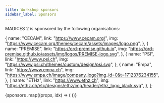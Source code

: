 ```yaml
---
title: Workshop sponsors
sidebar_label: Sponsors
---
```



MADICES 2 is sponsored by the following organisations:

  {
    name: "CECAM",
    link: "https://www.cecam.org/",
    img: "https://www.cecam.org/themes/cecam/assets/images/logo.png",
  },
  {
    name: "PREMISE",
    link: "https://ord-premise.github.io",
    img: "https://ord-premise.github.io/assets/img/logos/PREMISE-logo.svg",
  },
  {
    name: "PSI",
    link: "https://www.psi.ch",
    img: "https://www.psi.ch/themes/custom/design/psi.svg",
  },
  {
    name: "Empa",
    link: "https://www.empa.ch",
    img: "https://www.empa.ch/image/company_logo?img_id=0&t=1712376234155",
  },
  {
    name: "ETHz",
    link: "https://www.ethz.ch",
    img: "https://ethz.ch/etc/designs/ethz/img/header/ethz_logo_black.svg",
  },
];

<div className="container">
  <div className="row">
    {sponsors
      .map((props, idx) => (
        <Sponsor key={idx} {...props} />
      ))}
  </div>
</div>
